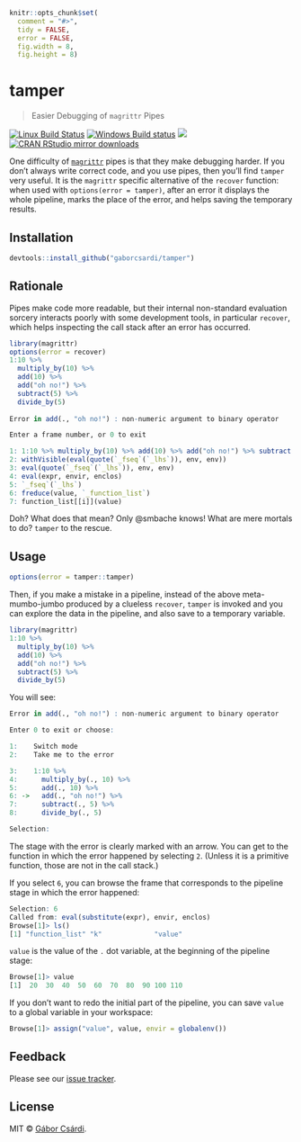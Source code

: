 
```r
knitr::opts_chunk$set(
  comment = "#>",
  tidy = FALSE,
  error = FALSE,
  fig.width = 8,
  fig.height = 8)
```

# tamper

> Easier Debugging of `magrittr` Pipes

[![Linux Build Status](https://travis-ci.org/gaborcsardi/tamper.svg?branch=master)](https://travis-ci.org/gaborcsardi/tamper)
[![Windows Build status](https://ci.appveyor.com/api/projects/status/github/gaborcsardi/tamper?svg=true)](https://ci.appveyor.com/project/gaborcsardi/tamper)
[![](http://www.r-pkg.org/badges/version/tamper)](http://www.r-pkg.org/pkg/tamper)
[![CRAN RStudio mirror downloads](http://cranlogs.r-pkg.org/badges/tamper)](http://www.r-pkg.org/pkg/tamper)


One difficulty of
[`magrittr`](https://github.com/smbache/magrittr) pipes is that they make
debugging harder. If you don't always write correct code, and you use
pipes, then you'll find `tamper` very useful. It is the `magrittr` specific
alternative of the `recover` function: when used with
`options(error = tamper)`, after an error it displays the whole pipeline,
marks the place of the error, and helps saving the temporary results. 

## Installation

```r
devtools::install_github("gaborcsardi/tamper")
```

## Rationale

Pipes make code more readable, but their internal non-standard evaluation sorcery interacts poorly with some development tools, in particular `recover`, which helps inspecting the call stack after an error has occurred.

```r
library(magrittr)
options(error = recover)
1:10 %>%
  multiply_by(10) %>%
  add(10) %>%
  add("oh no!") %>%
  subtract(5) %>%
  divide_by(5)
  
Error in add(., "oh no!") : non-numeric argument to binary operator

Enter a frame number, or 0 to exit   

1: 1:10 %>% multiply_by(10) %>% add(10) %>% add("oh no!") %>% subtract(5) %>% divide_by(5)
2: withVisible(eval(quote(`_fseq`(`_lhs`)), env, env))
3: eval(quote(`_fseq`(`_lhs`)), env, env)
4: eval(expr, envir, enclos)
5: `_fseq`(`_lhs`)
6: freduce(value, `_function_list`)
7: function_list[[i]](value)
```

Doh? What does that mean? Only @smbache knows! What are mere mortals to do? `tamper` to the rescue.

## Usage

```r
options(error = tamper::tamper)
```

Then, if you make a mistake in a pipeline, instead of the above meta-mumbo-jumbo produced by a clueless `recover`, 
`tamper` is invoked and you can explore the data in the pipeline, and also save to a temporary variable.

```r
library(magrittr)
1:10 %>%
  multiply_by(10) %>%
  add(10) %>%
  add("oh no!") %>%
  subtract(5) %>%
  divide_by(5)
```

You will see:

```r
Error in add(., "oh no!") : non-numeric argument to binary operator

Enter 0 to exit or choose:

1:    Switch mode
2:    Take me to the error

3:    1:10 %>%
4:      multiply_by(., 10) %>%
5:      add(., 10) %>%
6: ->   add(., "oh no!") %>%
7:      subtract(., 5) %>%
8:      divide_by(., 5)

Selection:
```

The stage with the error is clearly marked with an arrow. You can get to
the function in which the error happened by selecting `2`. (Unless it
is a primitive function, those are not in the call stack.)

If you select `6`, you can browse the frame that corresponds to the
pipeline stage in which the error happened: 

```r
Selection: 6
Called from: eval(substitute(expr), envir, enclos)
Browse[1]> ls()
[1] "function_list" "k"             "value"
```

`value` is the value of the `.` dot variable, at the beginning
of the pipeline stage:

```r
Browse[1]> value
[1]  20  30  40  50  60  70  80  90 100 110
```

If you don't want to redo the initial part of the pipeline, you
can save `value` to a global variable in your workspace:

```r
Browse[1]> assign("value", value, envir = globalenv())
```

## Feedback

Please see our
[issue tracker](https://github.com/gaborcsardi/tamper/issues).

## License

MIT © [Gábor Csárdi](https://github.com/gaborcsardi).
